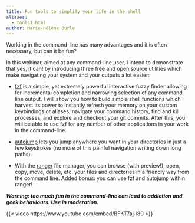 ```yaml
---
title: Fun tools to simplify your life in the shell
aliases:
  - tools1.html
author: Marie-Hélène Burle
---
```


:::{.def}

Working in the command-line has many advantages and it is often necessary, but can it be fun?

In this webinar, aimed at any command-line user, I intend to demonstrate that yes, it can! by introducing three free and open source utilities which make navigating your system and your outputs a lot easier:

- [fzf](https://github.com/junegunn/fzf) is a simple, yet extremely powerful interactive fuzzy finder allowing for incremental completion and narrowing selection of any command line output. I will show you how to build simple shell functions which harvest its power to instantly refresh your memory on your custom keybindings or aliases, navigate your command history, find and kill processes, and explore and checkout your git commits. After this, you will be able to use fzf for any number of other applications in your work in the command-line.

- [autojump](https://github.com/wting/autojump) lets you jump anywhere you want in your directories in just a few keystrokes (no more of this painful navigation writing down long paths).

- With the [ranger](https://github.com/ranger/ranger) file manager, you can browse (with preview!), open, copy, move, delete, etc. your files and directories in a friendly way from the command line. Added bonus: you can use fzf and autojump within ranger!

***Warning: too much fun in the command-line can lead to addiction and geek behaviours. Use in moderation.***

:::

{{< video https://www.youtube.com/embed/BFKT7aj-i80 >}}
